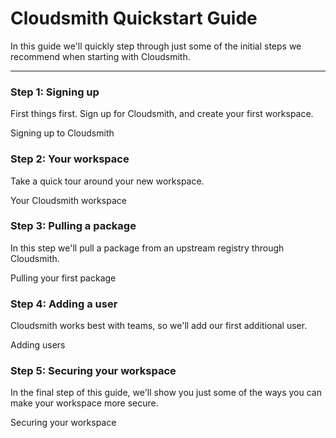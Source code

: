 
# Cloudsmith Quickstart Guide

In this guide we'll quickly step through just some of the initial steps we recommend when starting with Cloudsmith.

---

### Step 1: Signing up

First things first. Sign up for Cloudsmith, and create your first workspace.

<GuideLink href="/getting-started/api-bindings">Signing up to Cloudsmith</GuideLink>
### Step 2: Your workspace

Take a quick tour around your new workspace.

<GuideLink href="/getting-started/api-bindings">Your Cloudsmith workspace</GuideLink>

### Step 3: Pulling a package

In this step we'll pull a package from an upstream registry through Cloudsmith.

<GuideLink href="/getting-started/api-bindings">Pulling your first package</GuideLink>

### Step 4: Adding a user

Cloudsmith works best with teams, so we'll add our first additional user.

<GuideLink href="/getting-started/api-bindings">Adding users</GuideLink>

### Step 5: Securing your workspace

In the final step of this guide, we'll show you just some of the ways you can make your workspace more secure.

<GuideLink href="/getting-started/api-bindings">Securing your workspace</GuideLink>
